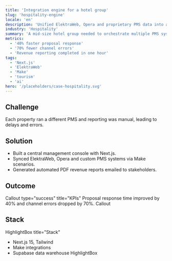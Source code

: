 ```yaml
---
title: 'Integration engine for a hotel group'
slug: 'hospitality-engine'
locale: 'en'
description: 'Unified ElektraWeb, Opera and proprietary PMS data into a single control panel.'
industry: 'Hospitality'
summary: 'A mid-size hotel group needed to orchestrate multiple PMS systems from one interface.'
metrics:
  - '40% faster proposal response'
  - '70% fewer channel errors'
  - 'Revenue reporting completed in one hour'
tags:
  - 'Next.js'
  - 'ElektraWeb'
  - 'Make'
  - 'tourism'
  - 'ai'
hero: '/placeholders/case-hospitality.svg'
---
```


## Challenge

Each property ran a different PMS and reporting was manual, leading to delays and errors.

## Solution

- Built a central management console with Next.js.
- Synced ElektraWeb, Opera and custom PMS systems via Make scenarios.
- Generated automated PDF revenue reports emailed to stakeholders.

## Outcome

Callout type="success" title="KPIs"
Proposal response time improved by 40% and channel errors dropped by 70%.
Callout

## Stack

HighlightBox title="Stack"

- Next.js 15, Tailwind
- Make integrations
- Supabase data warehouse
  HighlightBox
